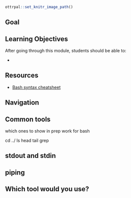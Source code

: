 ```r
ottrpal::set_knitr_image_path()
```

## Goal


## Learning Objectives

After going through this module, students should be able to:

*

## Resources

* [Bash syntax cheatsheet](http://bxlab.github.io/cmdb-bootcamp/cheatsheet/unix.html)

## Navigation


## Common tools

which ones to show in prep work for bash

cd ../
ls
head
tail
grep

## stdout and stdin

## piping

## Which tool would you use?
